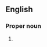 ==English==
{{wikipedia}}

===Proper noun===
{{en-proper noun}}

# {{Greek god}} {{alternative spelling of|Thanatos}}